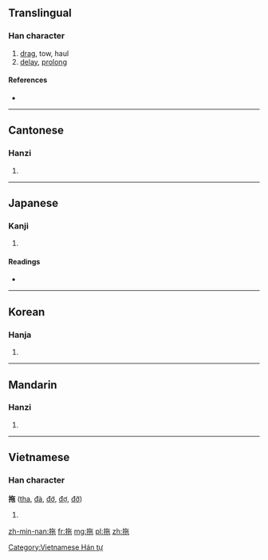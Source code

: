 {{also|拕}}
==Translingual==

===Han character===
{{Han char|rn=64|rad=手|as=05|sn=8|four=5801<sub>2</sub>|canj=手人心木 (QOPD)}}

# [[drag]], tow, haul
# [[delay]], [[prolong]]

====References====
* {{Han ref|kx=0426.030|dkj=11961|dj=0774.050|hdz=31853.080|uh=62D6|ud=25302|bh=A9EC|bd=43500}}

----

==Cantonese==

===Hanzi===
{{yue-hanzi|jyut=|y=to1}}

# {{defn|lang=yue|sort=手05}}

----

==Japanese==

===Kanji===
{{ja-kanji|grade=|rs=手05}}

# {{defn|lang=ja|sort=手05}}

====Readings====
* {{ja-readings|on=[[た]] (ta), [[だ]] (da), [[い]] (i)|kun=[[ひく]] (hiku)}}

----

==Korean==

===Hanja===
{{ko-hanja|hangeul=타|eumhun=|rv=ta|mr=t'a|y=tha}}

# {{defn|lang=ko|sort=手05}}

----

==Mandarin==

===Hanzi===
{{cmn-hanzi|pin=[[tuō]] ([[tuo1]])|wg=t'o<sup>1</sup>}}

# {{defn|lang=cmn|sort=手05}}

----

==Vietnamese==

===Han character===
'''拖''' ([[tha]], [[đà]], [[đớ]], [[đợ]], [[đỡ]])

# {{defn|lang=vi}}

[[Category:Vietnamese Hán tự]]

[[zh-min-nan:拖]]
[[fr:拖]]
[[mg:拖]]
[[pl:拖]]
[[zh:拖]]